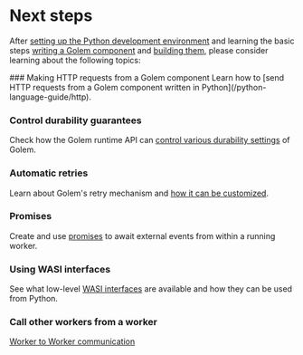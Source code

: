 
# Next steps

After [setting up the Python development environment](/python-language-guide/setup) and learning the basic steps [writing a Golem component](/python-language-guide/defining-components) and [building them](/python-language-guide/building-components), please consider learning about the following topics:

<Steps>
### Making HTTP requests from a Golem component
Learn how to [send HTTP requests from a Golem component written in Python](/python-language-guide/http).

### Control durability guarantees

Check how the Golem runtime API can [control various durability settings](/python-language-guide/durability) of Golem.

### Automatic retries

Learn about Golem's retry mechanism and [how it can be customized](/python-language-guide/retries).

### Promises

Create and use [promises](/python-language-guide/promises) to await external events from within a running worker.

### Using WASI interfaces

See what low-level [WASI interfaces](/python-language-guide/wasi) are available and how they can be used from Python.

### Call other workers from a worker

[Worker to Worker communication](/python-language-guide/rpc)

</Steps>
